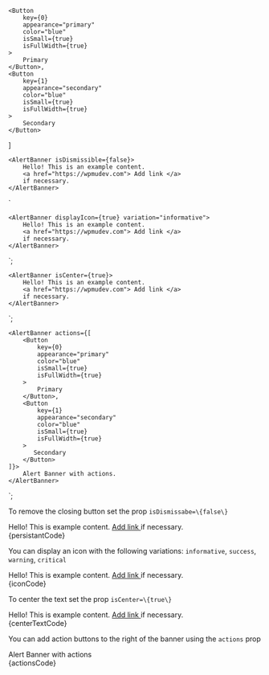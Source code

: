 

    <Button
        key={0}
        appearance="primary"
        color="blue"
        isSmall={true}
        isFullWidth={true}
    >
        Primary
    </Button>,
    <Button
        key={1}
        appearance="secondary"
        color="blue"
        isSmall={true}
        isFullWidth={true}
    >
        Secondary
    </Button>
]

    <AlertBanner isDismissible={false}>
        Hello! This is an example content.
        <a href="https://wpmudev.com"> Add link </a>
        if necessary.
    </AlertBanner>
`

    <AlertBanner displayIcon={true} variation="informative">
        Hello! This is an example content.
        <a href="https://wpmudev.com"> Add link </a>
        if necessary.
    </AlertBanner>
`;

    <AlertBanner isCenter={true}>
        Hello! This is an example content.
        <a href="https://wpmudev.com"> Add link </a>
        if necessary.
    </AlertBanner>
`;

    <AlertBanner actions={[
        <Button
            key={0}
            appearance="primary"
            color="blue"
            isSmall={true}
            isFullWidth={true}
        >
            Primary
        </Button>,
        <Button
            key={1}
            appearance="secondary"
            color="blue"
            isSmall={true}
            isFullWidth={true}
        >
           Secondary
        </Button>
    ]}>
        Alert Banner with actions.
    </AlertBanner>
`;

<Section title="Persistant" contained={true} style={{ paddingRight: 0, paddingLeft: 0 }}>
	<p> To remove the closing button set the prop <Code small={true}>isDismissabe=\{false\}</Code></p>
	<Preview wrapper={true}>
	<div style={{padding: 20}}>
		<AlertBanner isDismissible={false}>Hello! This is example content. <a href="https://wpmudev.com"> Add link </a> if necessary.</AlertBanner>
	</div>
	</Preview>
	<Snippet language="js">{persistantCode}</Snippet>
</Section>

<Section title="With Icon" contained={true} style={{ paddingRight: 0, paddingLeft: 0 }}>
	<p>You can display an icon with the following variations: <Code small={true}>informative</Code>, <Code small={true}>success</Code>, <Code small={true}>warning</Code>, <Code small={true}>critical</Code></p>
	<Preview wrapper={true}>
	<div style={{padding: 20}}>
		<AlertBanner displayIcon={true} variation="informative">Hello! This is example content. <a href="https://wpmudev.com"> Add link </a> if necessary.</AlertBanner>
	</div>
	</Preview>
	<Snippet language="js">{iconCode}</Snippet>
</Section>

<Section title="Centered Text" contained={true} style={{ paddingRight: 0, paddingLeft: 0 }}>
	<p>To center the text set the prop <Code small={true}>isCenter=\{true\}</Code></p>
	<Preview wrapper={true}>
	<div style={{padding: 20}}>
		<AlertBanner isCenter={true}>Hello! This is example content. <a href="https://wpmudev.com"> Add link </a> if necessary.</AlertBanner>
	</div>
	</Preview>
	<Snippet language="js">{centerTextCode}</Snippet>
</Section>

<Section title="With Actions" contained={true} style={{ paddingRight: 0, paddingLeft: 0 }}>
    <p> You can add action buttons to the right of the banner using the <Code>actions</Code> prop</p>
	<Preview wrapper={true}>
	<div style={{padding: 20}}>
		<AlertBanner actions={actions}>Alert Banner with actions</AlertBanner>
	</div>
	</Preview>
	<Snippet language="js">{actionsCode}</Snippet>
</Section>
